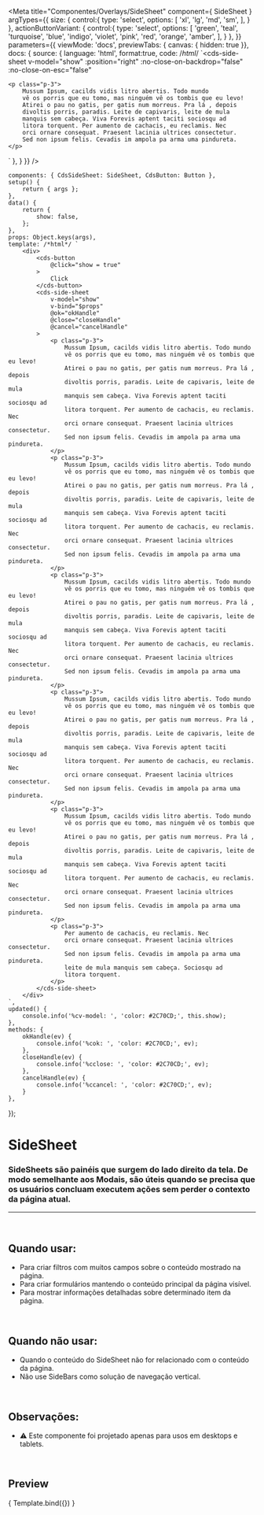 
<Meta
	title="Componentes/Overlays/SideSheet"
	component={ SideSheet }
	argTypes={{
		size: {
			control:{
				type: 'select',
				options: [
					'xl',
					'lg',
					'md',
					'sm',
				],
			}
		},
		actionButtonVariant: {
			control:{
				type: 'select',
				options: [
					'green',
					'teal',
					'turquoise',
					'blue',
					'indigo',
					'violet',
					'pink',
					'red',
					'orange',
					'amber',
				],
			}
		},
	}}
	parameters={{
		viewMode: 'docs',
		previewTabs: { canvas: { hidden: true }},
		docs: {
			source: {
				language: 'html',
				format:true,
				code: /*html*/ 
`<cds-side-sheet
	v-model="show"
	:position="right"
	:no-close-on-backdrop="false"
	:no-close-on-esc="false"
>
	<p class="p-3">
		Mussum Ipsum, cacilds vidis litro abertis. Todo mundo
		vê os porris que eu tomo, mas ninguém vê os tombis que eu levo!
		Atirei o pau no gatis, per gatis num morreus. Pra lá , depois
		divoltis porris, paradis. Leite de capivaris, leite de mula
		manquis sem cabeça. Viva Forevis aptent taciti sociosqu ad
		litora torquent. Per aumento de cachacis, eu reclamis. Nec
		orci ornare consequat. Praesent lacinia ultrices consectetur.
		Sed non ipsum felis. Cevadis im ampola pa arma uma pindureta.
	</p>
</cds-side-sheet>`
			},
		}
	}}
/>

	components: { CdsSideSheet: SideSheet, CdsButton: Button },
	setup() {
		return { args };
	},
	data() {
		return {
			show: false,
		};
	},
	props: Object.keys(args),
	template: /*html*/ `
		<div>
			<cds-button
				@click="show = true"
			>
				Click
			</cds-button>
			<cds-side-sheet
				v-model="show"
				v-bind="$props"
				@ok="okHandle"
				@close="closeHandle"
				@cancel="cancelHandle"
			>
				<p class="p-3">
					Mussum Ipsum, cacilds vidis litro abertis. Todo mundo
					vê os porris que eu tomo, mas ninguém vê os tombis que eu levo!
					Atirei o pau no gatis, per gatis num morreus. Pra lá , depois
					divoltis porris, paradis. Leite de capivaris, leite de mula
					manquis sem cabeça. Viva Forevis aptent taciti sociosqu ad
					litora torquent. Per aumento de cachacis, eu reclamis. Nec
					orci ornare consequat. Praesent lacinia ultrices consectetur.
					Sed non ipsum felis. Cevadis im ampola pa arma uma pindureta.
				</p>
				<p class="p-3">
					Mussum Ipsum, cacilds vidis litro abertis. Todo mundo
					vê os porris que eu tomo, mas ninguém vê os tombis que eu levo!
					Atirei o pau no gatis, per gatis num morreus. Pra lá , depois
					divoltis porris, paradis. Leite de capivaris, leite de mula
					manquis sem cabeça. Viva Forevis aptent taciti sociosqu ad
					litora torquent. Per aumento de cachacis, eu reclamis. Nec
					orci ornare consequat. Praesent lacinia ultrices consectetur.
					Sed non ipsum felis. Cevadis im ampola pa arma uma pindureta.
				</p>
				<p class="p-3">
					Mussum Ipsum, cacilds vidis litro abertis. Todo mundo
					vê os porris que eu tomo, mas ninguém vê os tombis que eu levo!
					Atirei o pau no gatis, per gatis num morreus. Pra lá , depois
					divoltis porris, paradis. Leite de capivaris, leite de mula
					manquis sem cabeça. Viva Forevis aptent taciti sociosqu ad
					litora torquent. Per aumento de cachacis, eu reclamis. Nec
					orci ornare consequat. Praesent lacinia ultrices consectetur.
					Sed non ipsum felis. Cevadis im ampola pa arma uma pindureta.
				</p>
				<p class="p-3">
					Mussum Ipsum, cacilds vidis litro abertis. Todo mundo
					vê os porris que eu tomo, mas ninguém vê os tombis que eu levo!
					Atirei o pau no gatis, per gatis num morreus. Pra lá , depois
					divoltis porris, paradis. Leite de capivaris, leite de mula
					manquis sem cabeça. Viva Forevis aptent taciti sociosqu ad
					litora torquent. Per aumento de cachacis, eu reclamis. Nec
					orci ornare consequat. Praesent lacinia ultrices consectetur.
					Sed non ipsum felis. Cevadis im ampola pa arma uma pindureta.
				</p>
				<p class="p-3">
					Mussum Ipsum, cacilds vidis litro abertis. Todo mundo
					vê os porris que eu tomo, mas ninguém vê os tombis que eu levo!
					Atirei o pau no gatis, per gatis num morreus. Pra lá , depois
					divoltis porris, paradis. Leite de capivaris, leite de mula
					manquis sem cabeça. Viva Forevis aptent taciti sociosqu ad
					litora torquent. Per aumento de cachacis, eu reclamis. Nec
					orci ornare consequat. Praesent lacinia ultrices consectetur.
					Sed non ipsum felis. Cevadis im ampola pa arma uma pindureta.
				</p>
				<p class="p-3">
					Per aumento de cachacis, eu reclamis. Nec
					orci ornare consequat. Praesent lacinia ultrices consectetur.
					Sed non ipsum felis. Cevadis im ampola pa arma uma pindureta.
					leite de mula manquis sem cabeça. Sociosqu ad
					litora torquent.
				</p>
			</cds-side-sheet>
		</div>
	`,
	updated() {
		console.info('%cv-model: ', 'color: #2C70CD;', this.show);
	},
	methods: {
		okHandle(ev) {
			console.info('%cok: ', 'color: #2C70CD;', ev);
		},
		closeHandle(ev) {
			console.info('%cclose: ', 'color: #2C70CD;', ev);
		},
		cancelHandle(ev) {
			console.info('%ccancel: ', 'color: #2C70CD;', ev);
		}
	},
});

# SideSheet

### SideSheets são painéis que surgem do lado direito da tela. De modo semelhante aos Modais, são úteis quando se precisa que os usuários concluam executem ações sem perder o contexto da página atual.
---
<br />


## Quando usar:
- Para criar filtros com muitos campos sobre o conteúdo mostrado na página.
- Para criar formulários mantendo o conteúdo principal da página visível.
- Para mostrar informações detalhadas sobre determinado item da página.

<br />

## Quando não usar:
- Quando o conteúdo do SideSheet não for relacionado com o conteúdo da página.
- Não use SideBars como solução de navegação vertical.

<br />

## Observações:
- ⚠️ Este componente foi projetado apenas para usos em desktops e tablets.

<br />

## Preview

<Canvas>
	<Story
		name="SideSheet"
		args={{
			size: 'md',
			title: 'SideSheet',
			withOverlay: true,
			noCloseOnBackdrop: false,
			noCloseOnEsc: false,
			noFooter: false,
			noCancelButton: false,
			disableOkButton: false,
			disableCancelButton: false,
			okButtonText: 'Confirmar',
			cancelButtonText: 'Cancelar',
			blockOkButton: true,
			actionButtonVariant: 'blue',
			noCloseOkButton: false,
			noCloseCancelButton: false
		}}
	>
		{ Template.bind({}) }
	</Story>
</Canvas>

<ArgsTable story="SideSheet" />
